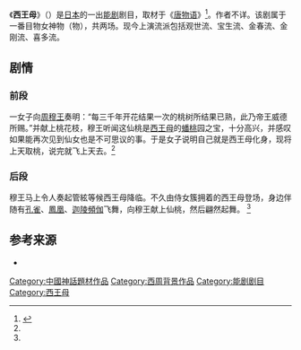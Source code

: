 {{Infobox play
| name       = 西王母
| image      = 
| image_size = 
| caption    = 
| writer     = 不详
| chorus     = 
| characters = 前主角：女子（西王母化身）<br />后主角：[[西王母|西王母]]<br />其他主要人物：[[周穆王|周穆王]]
| mute       = 
| setting    = [[周穆王|周穆王]]的宫殿<br />[[西周|西周]]穆王时代
| premiere   = <!-- {{Start date|YYYY|MM|DD}} -->
| place      = 
| orig_lang  = 日语
| series     = 
| subject    = 
| genre      = [[能剧|能剧]]（一番目物女神物）
| web        = 
| playbill   = 
| ibdb_id    = 
| iobdb_id   = 
}}
《'''西王母'''》（{{jpn|j=西王母|hg= せいおうぼ、さいおうぼ|rm=Seioubo、saiōbo}}）是[[日本|日本]]的一出[[能剧|能剧]]剧目，取材于《[[唐物语|唐物语]]》<ref name="nj">{{Cite web |url=http://www.arc.ritsumei.ac.jp/lib/chinese/dentogeinolive/2009/01/post_91.html |title=中文版 伝統芸能Live!_ 「西王母」 |accessdate=2013-08-17 |work= |publisher= |date= |language=中文 |archive-date=2016-03-04 |archive-url=https://web.archive.org/web/20160304194220/http://www.arc.ritsumei.ac.jp/lib/chinese/dentogeinolive/2009/01/post_91.html |dead-url=no }}</ref>。作者不详。该剧属于一番目物女神物（{{Tsl|ja|脇能|胁能}}物），共两场。现今上演流派包括观世流、宝生流、金春流、金刚流、喜多流。
==剧情==
=== 前段 ===
一女子向[[周穆王|周穆王]]奏明：“每三千年开花结果一次的桃树所结果已熟，此乃帝王威德所赐。”并献上桃花枝，穆王听闻这仙桃是[[西王母|西王母]]的[[蟠桃|蟠桃]]园之宝，十分高兴，并感叹如果能再次见到仙女也是不可思议的事。于是女子说明自己就是西王母化身，现将上天取桃，说完就飞上天去。<ref name="nj"/> 

=== 后段 ===
穆王马上令人奏起管絃等候西王母降临。不久由侍女簇拥着的西王母登场，身边伴随有[[孔雀|孔雀]]、[[鳳凰|鳳凰]]、[[迦陵頻伽|迦陵頻伽]]飞舞，向穆王献上仙桃，然后翩然起舞。 <ref name="nj"/> 

==参考来源==
<references/>
*{{Cite book | author =王向远| title =《中国题材日本文学史》 | location = | publisher = 宁夏人民出版社 | date =2007年10月 | pages = | ISBN =9787227035480  | accessdate = | url =  | language = 中文 | quote = }}

{{DEFAULTSORT:Seioubo}}
[[Category:中國神話題材作品|Category:中國神話題材作品]]
[[Category:西周背景作品|Category:西周背景作品]]
[[Category:能剧剧目|Category:能剧剧目]]
[[Category:西王母|Category:西王母]]